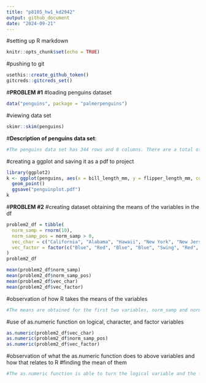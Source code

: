 ```yaml
---
title: "p8105_hw1_kd2942"
output: github_document
date: "2024-09-21"
---
```


#setting up R markdown
```r
knitr::opts_chunk$set(echo = TRUE)
```

#pushing to git
```r
usethis::create_github_token()
gitcreds::gitcreds_set()
```

#**PROBLEM #1**
#loading penguins dataset
```r
data("penguins", package = "palmerpenguins")
```

#viewing data set
```r
skimr::skim(penguins)
```

#**Description of penguins data set**:
```r
#The penguins data set has 344 rows and 8 columns. There are a total of 8 variables in this data set, 3 descriptive and 5 numeric. The descriptive variables are as follows: species (3 values), island (3 values), and sex (2 values). The numeric variables are as follows: bill_length_mm, bill_depth_mm, flipper_length_mm, body_mass_g, and year. The mean flipper length can be found in the results of the above skimr, where it is recorded to be 201 mm with a standard deviation of 14.1 mm. 
```

#creating a ggplot and saving it as a pdf to project
```r
library(ggplot2)
k <- ggplot(penguins, aes(x = bill_length_mm, y = flipper_length_mm, color = species, fill = species)) +
  geom_point() 
  ggsave("penguinplot.pdf")
k
```

#**PROBLEM #2**
#creating dataset obtaining the means of the variables in the df
```r
problem2_df = tibble(
  norm_samp = rnorm(10),
  norm_samp_pos = norm_samp > 0,
  vec_char = c("California", "Alabama", "Hawaii", "New York", "New Jersey", "Florida", "South Dakota", "North Dakota", "Texas", "Oregon"),
  vec_factor = factor(c("Blue", "Red", "Blue", "Blue", "Swing", "Red", "Swing", "Swing", "Red", "Blue"))
)
problem2_df

mean(problem2_df$norm_samp) 
mean(problem2_df$norm_samp_pos)
mean(problem2_df$vec_char)
mean(problem2_df$vec_factor)
```

#observation of how R takes the means of the variables
```r
#The means are obtained for the first two variables, norm_samp and norm_samp_pos, because norm_samp is numeric and norm_samp_pos is logical. R is able to calculate the means of these variables, but unable to do so for the character and factor variables due to their non-numeric and non-logical nature. 
```

#use of as.numeric function on logical, character, and factor variables
```r
as.numeric(problem2_df$vec_char)
as.numeric(problem2_df$norm_samp_pos)
as.numeric(problem2_df$vec_factor)
```

#observation of what the as.numeric function does to above variables and how that relates to R #finding the mean of them 
```r
#The as.numeric function is able to turn the logical variable and the factor variable into numeric values, but it is unable to do so for the character variable. The character variable is categorical data, and therefore cannot be given a numerical value. This explains why R cannot compute the mean of the character variable.The logical and factor variables are ordinal, so they are able to be converted into numerical values. However, the factor variable has 3 levels, which would render a mean value illogical. A mean can be taken for the logical variable because it only has two variables so the mean has significance.
```


